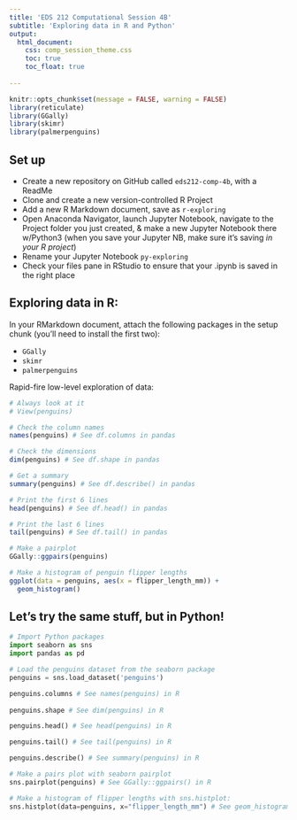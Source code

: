 ```yaml
---
title: 'EDS 212 Computational Session 4B'
subtitle: 'Exploring data in R and Python'
output: 
  html_document:
    css: comp_session_theme.css
    toc: true
    toc_float: true
  
---
```



```r
knitr::opts_chunk$set(message = FALSE, warning = FALSE)
library(reticulate)
library(GGally)
library(skimr)
library(palmerpenguins)
```


## Set up

- Create a new repository on GitHub called `eds212-comp-4b`, with a ReadMe
- Clone and create a new version-controlled R Project
- Add a new R Markdown document, save as `r-exploring`
- Open Anaconda Navigator, launch Jupyter Notebook, navigate to the Project folder you just created, & make a new Jupyter Notebook there w/Python3 (when you save your Jupyter NB, make sure it's saving *in your R project*)
- Rename your Jupyter Notebook `py-exploring`
- Check your files pane in RStudio to ensure that your .ipynb is saved in the right place

## Exploring data in R:

In your RMarkdown document, attach the following packages in the setup chunk (you'll need to install the first two):

- `GGally`
- `skimr`
- `palmerpenguins`

Rapid-fire low-level exploration of data:
```r
# Always look at it
# View(penguins)

# Check the column names
names(penguins) # See df.columns in pandas

# Check the dimensions 
dim(penguins) # See df.shape in pandas

# Get a summary
summary(penguins) # See df.describe() in pandas

# Print the first 6 lines
head(penguins) # See df.head() in pandas

# Print the last 6 lines 
tail(penguins) # See df.tail() in pandas

# Make a pairplot
GGally::ggpairs(penguins)

# Make a histogram of penguin flipper lengths
ggplot(data = penguins, aes(x = flipper_length_mm)) +
  geom_histogram()
```

## Let's try the same stuff, but in Python! 

```python
# Import Python packages
import seaborn as sns
import pandas as pd
```

```python
# Load the penguins dataset from the seaborn package
penguins = sns.load_dataset('penguins')
```

```python
penguins.columns # See names(penguins) in R
 
penguins.shape # See dim(penguins) in R

penguins.head() # See head(penguins) in R

penguins.tail() # See tail(penguins) in R

penguins.describe() # See summary(penguins) in R

# Make a pairs plot with seaborn pairplot
sns.pairplot(penguins) # See GGally::ggpairs() in R

# Make a histogram of flipper lengths with sns.histplot:
sns.histplot(data=penguins, x="flipper_length_mm") # See geom_histogram() in R
```

